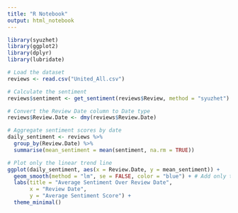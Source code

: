 ---
title: "R Notebook"
output: html_notebook
---

```{r}
library(syuzhet)
library(ggplot2)
library(dplyr)
library(lubridate)

# Load the dataset
reviews <- read.csv("United_All.csv")

# Calculate the sentiment
reviews$sentiment <- get_sentiment(reviews$Review, method = "syuzhet")

# Convert the Review Date column to Date type
reviews$Review.Date <- dmy(reviews$Review.Date)

# Aggregate sentiment scores by date
daily_sentiment <- reviews %>%
  group_by(Review.Date) %>%
  summarise(mean_sentiment = mean(sentiment, na.rm = TRUE))

# Plot only the linear trend line
ggplot(daily_sentiment, aes(x = Review.Date, y = mean_sentiment)) +
  geom_smooth(method = "lm", se = FALSE, color = "blue") + # Add only the linear trend line
  labs(title = "Average Sentiment Over Review Date",
       x = "Review Date",
       y = "Average Sentiment Score") +
  theme_minimal()

```